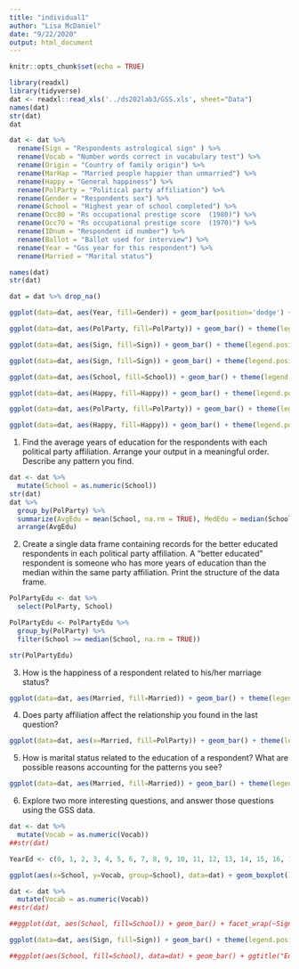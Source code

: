 ---
title: "individual1"
author: "Lisa McDaniel"
date: "9/22/2020"
output: html_document
---

```{r setup, include=FALSE}
knitr::opts_chunk$set(echo = TRUE)
```

```{r}
library(readxl)
library(tidyverse)
dat <- readxl::read_xls('../ds202lab3/GSS.xls', sheet="Data")
names(dat)
str(dat)
dat
```
```{r}
dat <- dat %>%
  rename(Sign = "Respondents astrological sign" ) %>%
  rename(Vocab = "Number words correct in vocabulary test") %>%
  rename(Origin = "Country of family origin") %>%
  rename(MarHap = "Married people happier than unmarried") %>%
  rename(Happy = "General happiness") %>%
  rename(PolParty = "Political party affiliation") %>%
  rename(Gender = "Respondents sex") %>%
  rename(School = "Highest year of school completed") %>%
  rename(Occ80 = "Rs occupational prestige score  (1980)") %>%
  rename(Occ70 = "Rs occupational prestige score  (1970)") %>%
  rename(IDnum = "Respondent id number") %>%
  rename(Ballot = "Ballot used for interview") %>%
  rename(Year = "Gss year for this respondent") %>%
  rename(Married = "Marital status")

names(dat)
str(dat)
```

```{r fig.width=12, fig.height=10}
dat = dat %>% drop_na()

ggplot(data=dat, aes(Year, fill=Gender)) + geom_bar(position='dodge') + ggtitle("Respondents") + theme(plot.title = element_text(hjust = 0.5), axis.title.y=element_blank()) + xlab("Year") + labs(fill="Gender")
```

```{r fig.width=12, fig.height=10}
ggplot(data=dat, aes(PolParty, fill=PolParty)) + geom_bar() + theme(legend.position="right") + ggtitle("Happiness") + theme(plot.title = element_text(hjust = 0.5), axis.title.y = element_blank(), axis.title.x = element_blank(),axis.text.x=element_blank(), axis.ticks.x=element_blank() ) + facet_wrap((~Happy))
```



```{r fig.width=12, fig.height=10}
ggplot(data=dat, aes(Sign, fill=Sign)) + geom_bar() + theme(legend.position="right") + ggtitle("Astrological Sign") + theme(plot.title = element_text(hjust = 0.5), axis.title.y = element_blank(), axis.title.x = element_blank(),axis.text.x=element_blank(), axis.ticks.x=element_blank() ) + facet_wrap((~Happy))
```



```{r fig.width=12, fig.height=10}
ggplot(data=dat, aes(Sign, fill=Sign)) + geom_bar() + theme(legend.position="right") + ggtitle("Astrological Sign") + theme(plot.title = element_text(hjust = 0.5), axis.title.y = element_blank(), axis.title.x = element_blank(),axis.text.x=element_blank(), axis.ticks.x=element_blank() ) + facet_wrap((~PolParty))
```
```{r fig.width=12, fig.height=10}
ggplot(data=dat, aes(School, fill=School)) + geom_bar() + theme(legend.position="right") + ggtitle("Country of Origin") + theme(plot.title = element_text(hjust = 0.5), axis.title.y = element_blank(), axis.title.x = element_blank(),axis.text.x=element_blank(), axis.ticks.x=element_blank() ) + facet_wrap((~Origin))

```



```{r fig.width=12, fig.height=10}
ggplot(data=dat, aes(Happy, fill=Happy)) + geom_bar() + theme(legend.position="right") + ggtitle("Country of Origin") + theme(plot.title = element_text(hjust = 0.5), axis.title.y = element_blank(), axis.title.x = element_blank(),axis.text.x=element_blank(), axis.ticks.x=element_blank() ) + facet_wrap((~Origin))

```



```{r fig.width=12, fig.height=10}
ggplot(data=dat, aes(PolParty, fill=PolParty)) + geom_bar() + theme(legend.position="right") + ggtitle("Country of Origin") + theme(plot.title = element_text(hjust = 0.5), axis.title.y = element_blank(), axis.title.x = element_blank(),axis.text.x=element_blank(), axis.ticks.x=element_blank() ) + facet_wrap((~Origin))

```



```{r fig.width=12, fig.height=10}
ggplot(data=dat, aes(Happy, fill=Happy)) + geom_bar() + theme(legend.position="right") + ggtitle("Education") + theme(plot.title = element_text(hjust = 0.5), axis.title.y = element_blank(), axis.title.x = element_blank(),axis.text.x=element_blank(), axis.ticks.x=element_blank() ) + facet_wrap((~School))
```
1.	Find the average years of education for the respondents with each political party affiliation. Arrange your output in a meaningful order. Describe any pattern you find.
```{r}
dat <- dat %>%
  mutate(School = as.numeric(School))
str(dat)
dat %>%
  group_by(PolParty) %>%
  summarize(AvgEdu = mean(School, na.rm = TRUE), MedEdu = median(School, na.rm = TRUE)) %>%
  arrange(AvgEdu)

```
2.	Create a single data frame containing records for the better educated respondents in each political party affiliation. A “better educated” respondent is someone who has more years of education than the median within the same party affiliation. Print the structure of the data frame.
```{r}
PolPartyEdu <- dat %>%
  select(PolParty, School)

PolPartyEdu <- PolPartyEdu %>%
  group_by(PolParty) %>%
  filter(School >= median(School, na.rm = TRUE))

str(PolPartyEdu)

```

3.	How is the happiness of a respondent related to his/her marriage status?
```{r fig.width=12, fig.height=10}
ggplot(data=dat, aes(Married, fill=Married)) + geom_bar() + theme(legend.position="right") + ggtitle("Married") + theme(plot.title = element_text(hjust = 0.5), axis.title.y = element_blank(), axis.title.x = element_blank(),axis.text.x=element_blank(), axis.ticks.x=element_blank() ) + facet_wrap((~Happy))
```

4.	Does party affiliation affect the relationship you found in the last question?
```{r fig.width=12, fig.height=10}
ggplot(data=dat, aes(x=Married, fill=PolParty)) + geom_bar() + theme(legend.position="right") + ggtitle("Married") + theme(plot.title = element_text(hjust = 0.5), axis.title.y = element_blank(), axis.title.x = element_blank(),axis.text.x=element_blank(), axis.ticks.x=element_blank()) + facet_wrap((~Happy))
```

5.	How is marital status related to the education of a respondent? What are possible reasons accounting for the patterns you see?
```{r fig.width=12, fig.height=10}
ggplot(data=dat, aes(Married, fill=Married)) + geom_bar() + theme(legend.position="right") + ggtitle("Married") + theme(plot.title = element_text(hjust = 0.5), axis.title.y = element_blank(), axis.title.x = element_blank(),axis.text.x=element_blank(), axis.ticks.x=element_blank()) + facet_wrap((~School))
```

6.	Explore two more interesting questions, and answer those questions using the GSS data.

```{r}
dat <- dat %>%
  mutate(Vocab = as.numeric(Vocab))
##str(dat)

YearEd <- c(0, 1, 2, 3, 4, 5, 6, 7, 8, 9, 10, 11, 12, 13, 14, 15, 16, 17, 18, 19, 20, "Don't know", "No answer")

ggplot(aes(x=School, y=Vocab, group=School), data=dat) + geom_boxplot() + ggtitle("Education of Vocabulary") + theme(plot.title = element_text(hjust = 0.5), axis.text.x = element_text(angle = 90, vjust = 0.5, hjust=1)) + ylab("Vocabulary") + xlab("Years of Education") + scale_x_discrete(limits = YearEd) + scale_x_continuous(limits = c(-1,21))
```

```{r}
dat <- dat %>%
  mutate(Vocab = as.numeric(Vocab))
##str(dat)

##ggplot(dat, aes(School, fill=School)) + geom_bar() + facet_wrap(~Sign)

ggplot(data=dat, aes(Sign, fill=Sign)) + geom_bar() + theme(legend.position="right") + ggtitle("Astrological Sign") + theme(plot.title = element_text(hjust = 0.5), axis.title.y = element_blank(), axis.title.x = element_blank(),axis.text.x=element_blank(), axis.ticks.x=element_blank() ) + facet_wrap((~School))

##ggplot(aes(School, fill=School), data=dat) + geom_bar() + ggtitle("Education of Vocabulary") + theme(plot.title = element_text(hjust = 0.5), axis.text.x = element_text(angle = 90, vjust = 0.5, hjust=1)) + ylab("") + xlab("Years of Education") + facet_wrap(~Sign)
```
